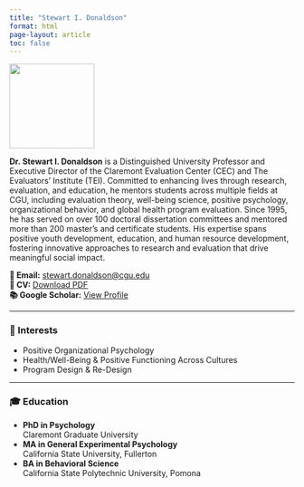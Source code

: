 ```yaml
---
title: "Stewart I. Donaldson"
format: html
page-layout: article
toc: false
---
```


![](/images/stewart.jpg){width="150px" align="left"}

**Dr. Stewart I. Donaldson** is a Distinguished University Professor and Executive Director of the Claremont Evaluation Center (CEC) and The Evaluators' Institute (TEI). Committed to enhancing lives through research, evaluation, and education, he mentors students across multiple fields at CGU, including evaluation theory, well-being science, positive psychology, organizational behavior, and global health program evaluation. Since 1995, he has served on over 100 doctoral dissertation committees and mentored more than 200 master's and certificate students. His expertise spans positive youth development, education, and human resource development, fostering innovative approaches to research and evaluation that drive meaningful social impact.

**📧 Email:** [stewart.donaldson@cgu.edu](mailto:stewart.donaldson@cgu.edu)  
**📄 CV:** [Download PDF](/uploads/stewart_cv.pdf)  
**📚 Google Scholar:** [View Profile](https://scholar.google.com/citations?user=LcaWbSgAAAAJ&hl=en)

------------------------------------------------------------------------

### 🧠 Interests

- Positive Organizational Psychology
- Health/Well-Being & Positive Functioning Across Cultures
- Program Design & Re-Design

------------------------------------------------------------------------

### 🎓 Education

-   **PhD in Psychology**\
    Claremont Graduate University
-   **MA in General Experimental Psychology**\
    California State University, Fullerton
-   **BA in Behavioral Science**\
    California State Polytechnic University, Pomona


